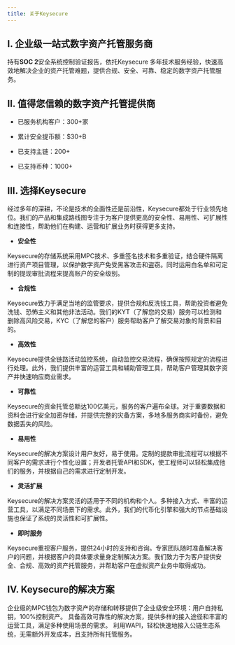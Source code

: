 ```yaml
---
title: 关于Keysecure
---
```


## I. 企业级一站式数字资产托管服务商

持有**SOC 2**安全系统控制验证报告，依托Keysecure 多年技术服务经验，快速高效地解决企业的资产托管难题，提供合规、安全、可靠、稳定的数字资产托管服务。

## II. 值得您信赖的数字资产托管提供商

* 已服务机构客户：300+家

* 累计安全提币额：$30+B

* 已支持主链：200+

* 已支持币种：1000+

## III. 选择Keysecure


经过多年的深耕，不论是技术的全面性还是前沿性，Keysecure都处于行业领先地位。我们的产品和集成路线图专注于为客户提供更高的安全性、易用性、可扩展性和连接性，帮助他们在构建、运营和扩展业务时获得更多支持。

* **安全性**

Keysecure的存储系统采用MPC技术、多重签名技术和多重验证，结合硬件隔离进行资产项目管理，以保护数字资产免受黑客攻击和盗窃。同时运用白名单和可定制的提现审批流程来提高账户的安全级别。


* **合规性**

Keysecure致力于满足当地的监管要求，提供合规和反洗钱工具，帮助投资者避免洗钱、恐怖主义和其他非法活动。我们的KYT（了解您的交易）服务可以检测和删除高风险交易，KYC（了解您的客户）服务帮助客户了解交易对象的背景和目的。

* **高效性**

Keysecure提供全链路活动监控系统，自动监控交易流程，确保按照规定的流程进行处理。此外，我们提供丰富的运营工具和辅助管理工具，帮助客户管理其数字资产并快速响应商业需求。

* **可靠性**

Keysecure的资金托管总额达100亿美元，服务的客户遍布全球。对于重要数据和资料会进行安全加密存储，并提供完整的灾备方案，多地多服务商实时备份，避免数据丢失的风险。

* **易用性**

Keysecure的解决方案设计用户友好，易于使用。定制的提款审批流程可以根据不同客户的需求进行个性化设置；开发者托管API和SDK，使工程师可以轻松集成他们的服务，并根据自己的需求进行定制开发。

* **灵活扩展**

Keysecure的解决方案灵活的适用于不同的机构和个人。多种接入方式、丰富的运营工具，以满足不同场景下的需求。此外，我们的代币化引擎和强大的节点基础设施也保证了系统的灵活性和可扩展性。

* **即时服务**

Keysecure重视客户服务，提供24小时的支持和咨询。专家团队随时准备解决客户的问题，并根据客户的具体要求量身定制解决方案。我们致力于为客户提供安全、合规、高效的资产托管服务，并帮助客户在虚拟资产业务中取得成功。


## IV. Keysecure的解决方案

<CardGroup cols={1}>
  <Card title="MPC自托管" href="/introduction/custody-solution/mpc-wallet">
    企业级的MPC钱包为数字资产的存储和转移提供了企业级安全环境：用户自持私钥，100%控制资产。
  </Card>
  <Card title="全托管" href="/introduction/custody-solution/joint-custody">
    具备高效可靠性的解决方案，提供多样的接入途径和丰富的运营工具，满足多种使用场景的需求。
  </Card>
  <Card title="Keysecure WAPI" href="/introduction/custody-solution/wapi">
      利用WAPI，轻松快速地接入公链生态系统，无需额外开发成本，且支持所有托管服务。
    </Card>
</CardGroup>
